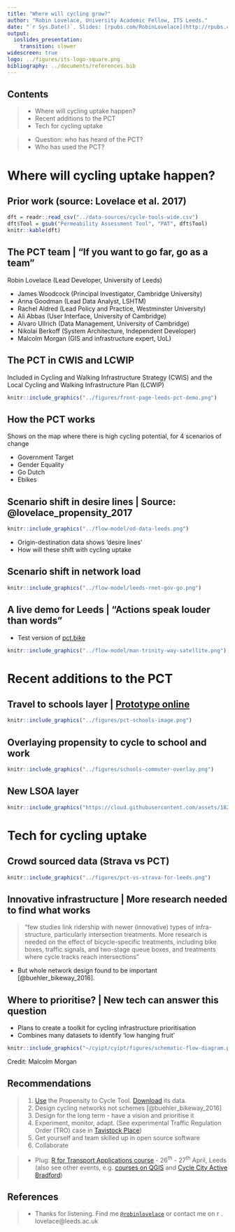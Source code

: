 ```yaml
---
title: "Where will cycling grow?"
author: "Robin Lovelace, University Academic Fellow, ITS Leeds."
date: "`r Sys.Date()`. Slides: [rpubs.com/RobinLovelace](http://rpubs.com/RobinLovelace/258956). Audio: [here](https://www.dropbox.com/s/hibsxsqjh1gdv01/ppe-talk.wav?dl=0)."
output:
  ioslides_presentation:
    transition: slower
widescreen: true
logo: ../figures/its-logo-square.png
bibliography: ../documents/references.bib
---
```


<!-- Comments:  -->

## Contents

> - Where will cycling uptake happen?
> - Recent additions to the PCT
> - Tech for cycling uptake

> - Question: who has heard of the PCT?
> - Who has used the PCT?

# Where will cycling uptake happen?

<!-- ## Context: from concept to implementation -->

<!-- A life-course of my involvement with the PCT -->

<!-- ``` -->
<!-- Concept of algorithms for cycling uptake (PhD 2009 - 2013) -->
<!--  Discovery of programming (R) and shiny (2013) -->
<!--   'Propensity to Cycle' bid by DfT via SDG (2014) -->
<!--     Start work w. Cambridge University and colleagues (2015) -->
<!--      Implementation on national OD dataset, 700k routes (2016) -->
<!--        Addition of school and near-market prototypes (late 2016) -->
<!--          LSOA phase (Malcolm Morgan) (early 2017) -->
<!--            ... -->
<!-- ``` -->

<!--  > - 2018: (Global PCT?)  -->

<!--  - Academic write-up [@lovelace_propensity_2017] -->
 
## Prior work (source: Lovelace et al. 2017)

```r
dft = readr::read_csv("../data-sources/cycle-tools-wide.csv")
dft$Tool = gsub("Permeability Assessment Tool", "PAT", dft$Tool)
knitr::kable(dft)
```

## The PCT team | "If you want to go far, go as a team"

Robin Lovelace (Lead Developer, University of Leeds)

- James Woodcock (Principal Investigator, Cambridge University)
- Anna Goodman (Lead Data Analyst, LSHTM)
- Rachel Aldred (Lead Policy and Practice, Westminster University)
- Ali Abbas (User Interface, University of Cambridge)
- Alvaro Ullrich (Data Management, University of Cambridge)
- Nikolai Berkoff (System Architecture, Independent Developer)
- Malcolm Morgan (GIS and infrastructure expert, UoL)
 
<!-- ## Policy feedback -->

<!-- "The PCT is a brilliant example of using Big Data to better plan infrastructure investment. It will allow us to have more confidence that new schemes are built in places and along travel corridors where there is high latent demand." -->

<!-- - Shane Snow: Head of Seamless Travel Team, Sustainable and Acessible Travel Division -->

<!-- "The PCT shows the country’s great potential to get on their bikes, highlights the areas of highest possible growth and will be a useful innovation for local authorities to get the greatest bang for their buck from cycling investments  and realise cycling potential." -->

<!-- - Andrew Jones, Parliamentary Under Secretary of State for Transport -->

## The PCT in CWIS and LCWIP

Included in Cycling and Walking Infrastructure Strategy (CWIS) and the Local Cycling and Walking Infrastructure Plan (LCWIP)

```r
knitr::include_graphics("../figures/front-page-leeds-pct-demo.png")
```

## How the PCT works

Shows on the map where there is high cycling potential,
for 4 scenarios of change

- Government Target
- Gender Equality
- Go Dutch
- Ebikes

## Scenario shift in desire lines | Source: @lovelace_propensity_2017

```r
knitr::include_graphics("../flow-model/od-data-leeds.png")
```

- Origin-destination data shows 'desire lines'
- How will these shift with cycling uptake

## Scenario shift in network load

```r
knitr::include_graphics("../flow-model/leeds-rnet-gov-go.png")
```

## A live demo for Leeds | "Actions speak louder than words"

- Test version of [p](http://npct0.vs.mythic-beasts.com/m/?r=west-yorkshire)[ct.bike](http://pct.bike/)

```r
knitr::include_graphics("../flow-model/man-trinity-way-satellite.png")
```

# Recent additions to the PCT

## Travel to schools layer | [Prototype online](http://npct0.vs.mythic-beasts.com/schools/?r=west-yorkshire)

```r
knitr::include_graphics("../figures/pct-schools-image.png")
```

## Overlaying propensity to cycle to school and work

```r
knitr::include_graphics("../figures/schools-commuter-overlay.png")
```

## New LSOA layer

```r
knitr::include_graphics("https://cloud.githubusercontent.com/assets/1825120/22934777/13a992bc-f2c8-11e6-8f20-fff66ad1ee5f.png")
```

# Tech for cycling uptake

## Crowd sourced data (Strava vs PCT)

```r
knitr::include_graphics("../figures/pct-vs-strava-for-leeds.png")
```

## Innovative infrastructure | More research needed to find what works

> "few studies link ridership with newer (innovative) types of infra-
structure,  particularly  intersection  treatments.  More  research  is  needed  on  the
effect  of  bicycle-specific  treatments,  including  bike  boxes,  traffic  signals,  and
two-stage  queue  boxes,  and  treatments  where  cycle  tracks  reach  intersections"

- But whole network design found to be important [@buehler_bikeway_2016].

## Where to prioritise? | New tech can answer this question 

- Plans to create a toolkit for cycling infrastructure prioritisation 
- Combines many datasets to identify 'low hanging fruit'

```r
knitr::include_graphics("~/cyipt/cyipt/figures/schematic-flow-diagram.png")
```

Credit: Malcolm Morgan

## Recommendations

> 1. [Use](http://www.pct.bike/manual.html) the Propensity to Cycle Tool. [Download](https://rawgit.com/npct/pct-shiny/master/static/pct-bike-user-manual-b.pdf) its data.
> 2. Design cycling networks not schemes [@buehler_bikeway_2016]
> 3. Design for the long term - have a vision and prioritise it
> 4. Experiment, monitor, adapt. (See experimental Traffic Regulation Order (TRO) case in [Tavistock Place](https://www.camden.gov.uk/ccm/content/transport-and-streets/transport-strategies/torrington-place-to-tavistock-place-experimental-traffic-changes.en?page=4))
> 5. Get yourself and team skilled up in open source software
> 6. Collaborate

> - Plug: [R for Transport Applications course](www.its.leeds.ac.uk/courses/cpd/r-for-transport-applications/) - 26^th^ - 27^th^ April, Leeds (also see other events, e.g. [courses on QGIS](http://www.lutraconsulting.co.uk/training/qgis/) and [Cycle City Active Bradford](http://www.landor.co.uk/cyclecitybradford/home.php))

## References {.smaller}

> - Thanks for listening. Find me [`@robinlovelace`](https://twitter.com/robinlovelace) or contact me on r . lovelace@leeds.ac.uk